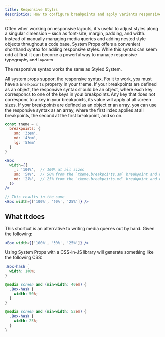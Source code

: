 ```yaml
---
title: Responsive Styles
description: How to configure breakpoints and apply variants responsively.
---
```


Often when working on responsive layouts, it's useful to adjust styles along a singular dimension – such as font-size, margin, padding, and width. Instead of manually managing media queries and adding nested style objects throughout a code base, System Props offers a convenient shorthand syntax for adding responsive styles. While this syntax can seem odd at first, it can become a powerful way to manage responsive typography and layouts.

The responsive syntax works the same as Styled System.

All system props support the responsive syntax. For it to work, you must have a `breakpoints` property in your theme. If your breakpoints are defined as an object, the responsive syntax should be an object, where each key corresponds to one of the keys in your breakpoints. Any key that does not correspond to a key in your breakpoints, its value will apply at all screen sizes. If your breakpoints are defined as an object or an array, you can use the responsive syntax as an array, where the first index applies at all breakpoints, the second at the first breakpoint, and so on.

```jsx
const theme = {
  breakpoints: {
    sm: '32em',
    md: '42em',
    lg: '52em'
  }
}

<Box
  width={{
    _: '100%',  // 100% at all sizes
    sm: '50%',  // 50% from the `theme.breakpoints.sm` breakpoint and up
    md: '25%',  // 25% from the `theme.breakpoints.md` breakpoint and up
  }}
/>

// This results in the same
<Box width={['100%', '50%', '25%']} />
```

## What it does

This shortcut is an alternative to writing media queries out by hand. Given the following:

```jsx
<Box width={['100%', '50%', '25%']} />
```

Using System Props with a CSS-in-JS library will generate something like the following CSS:

```css
.Box-hash {
  width: 100%;
}

@media screen and (min-width: 40em) {
  .Box-hash {
    width: 50%;
  }
}

@media screen and (min-width: 52em) {
  .Box-hash {
    width: 25%;
  }
}
```
